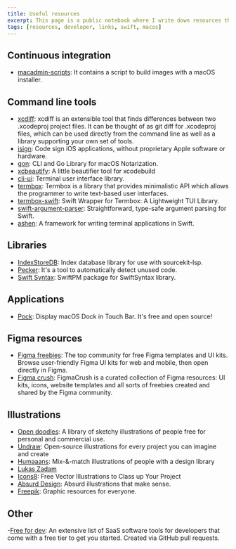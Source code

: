 ```yaml
---
title: Useful resources
excerpt: This page is a public notebook where I write down resources that I came across with and that I found useful.
tags: [resources, developer, links, swift, macos]
---
```


## Continuous integration

- [macadmin-scripts](https://github.com/munki/macadmin-scripts): It contains a script to build images with a macOS installer.

## Command line tools

- [xcdiff](https://github.com/bloomberg/xcdiff): xcdiff is an extensible tool that finds differences between two .xcodeproj project files. It can be thought of as git diff for .xcodeproj files, which can be used directly from the command line as well as a library supporting your own set of tools.
- [isign](https://github.com/saucelabs/isign): Code sign iOS applications, without proprietary Apple software or hardware.
- [gon](https://github.com/mitchellh/gon): CLI and Go Library for macOS Notarization.
- [xcbeautify](https://github.com/thii/xcbeautify): A little beautifier tool for xcodebuild
- [cli-ui](https://github.com/shopify/cli-ui): Terminal user interface library.
- [termbox](https://github.com/nsf/termbox): Termbox is a library that provides minimalistic API which allows the programmer to write text-based user interfaces.
- [termbox-swift](https://github.com/colinta/Termbox): Swift Wrapper for Termbox: A Lightweight TUI Library.
- [swift-argument-parser](https://github.com/apple/swift-argument-parser): Straightforward, type-safe argument parsing for Swift.
- [ashen](https://github.com/colinta/ashen): A framework for writing terminal applications in Swift.

## Libraries

- [IndexStoreDB](https://github.com/apple/indexstore-db): Index database library for use with sourcekit-lsp.
- [Pecker](https://github.com/woshiccm/Pecker): It's a tool to automatically detect unused code.
- [Swift Syntax](https://github.com/apple/swift-syntax): SwiftPM package for SwiftSyntax library.

## Applications

- [Pock](https://github.com/pigigaldi/Pock): Display macOS Dock in Touch Bar. It's free and open source!

## Figma resources

- [Figma freebies](https://www.figmafreebies.com/): The top community for free Figma templates and UI kits. Browse user-friendly Figma UI kits for web and mobile, then open directly in Figma.
- [Figma crush](https://www.figmacrush.com/): FigmaCrush is a curated collection of Figma resources: UI kits, icons, website templates and all sorts of freebies created and shared by the Figma community.

## Illustrations

- [Open doodles](https://www.opendoodles.com): A library of sketchy illustrations of people free for personal and commercial use.
- [Undraw](https://undraw.co/): Open-source illustrations for every project you can imagine and create
- [Humaaans](https://www.humaaans.com/): Mix-&-match illustrations of people with a design library
- [Lukas Zadam](https://lukaszadam.com/illustrations)
- [Icons8](https://icons8.com/ouch): Free Vector Illustrations to Class up Your Project
- [Absurd Design](https://absurd.design/): Absurd illustrations that make sense.
- [Freepik](https://www.freepik.com/): Graphic resources for everyone.

## Other

-[Free for dev](https://free-for.dev): An extensive list of SaaS software tools for developers that come with a free tier to get you started. Created via GitHub pull requests.
